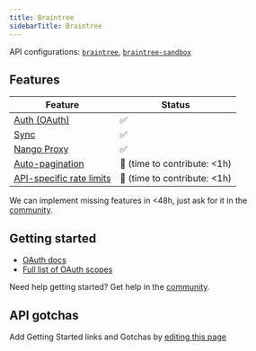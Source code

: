 ```yaml
---
title: Braintree
sidebarTitle: Braintree
---
```


API configurations: [`braintree`](https://nango.dev/providers.yaml), [`braintree-sandbox`](https://nango.dev/providers.yaml)

## Features

| Feature                                                                          | Status                          |
| -------------------------------------------------------------------------------- | ------------------------------- |
| [Auth (OAuth)](/guides/oauth)                                                      | ✅                              |
| [Sync](/guides/sync)                                                              | ✅                              |
| [Nango Proxy](/guides/proxy)                          | ✅   |
| [Auto-pagination](/nango-sync/configuration#auto-pagination)                     | 🚫 (time to contribute: &lt;1h) |
| [API-specific rate limits](/nango-sync/configuration#rate-limits-retry-policies) | 🚫 (time to contribute: &lt;1h) |

<Tip>We can implement missing features in &lt;48h, just ask for it in the [community](https://nango.dev/slack).</Tip>
## Getting started

-   [OAuth docs](https://developer.paypal.com/braintree/docs/guides/extend/oauth/overview)
-   [Full list of OAuth scopes](https://developer.paypal.com/braintree/docs/guides/extend/oauth/reference#resource-oriented-oauth-scopes)

<Tip>Need help getting started? Get help in the [community](https://nango.dev/slack).</Tip>

## API gotchas

<Note>Add Getting Started links and Gotchas by [editing this page](https://github.com/nangohq/nango/tree/master/docs-v2/integrations/all/braintree.mdx)</Note>
